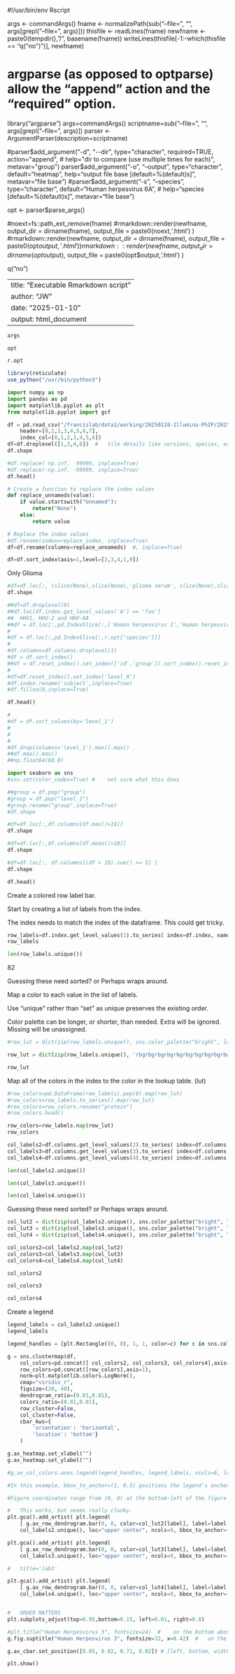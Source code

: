 #!/usr/bin/env Rscript

args <- commandArgs()
fname <- normalizePath(sub("--file=", "", args[grepl("--file=", args)]))
thisfile <- readLines(fname)
newfname <- paste0(tempdir(), "/", basename(fname))
writeLines(thisfile[-1:-which(thisfile == "q(\"no\")")], newfname)


#	argparse (as opposed to optparse) allow the "append" action and the "required" option.
library("argparse")
args=commandArgs()
scriptname=sub("--file=", "", args[grepl("--file=", args)])
parser <- ArgumentParser(description=scriptname)

#parser$add_argument("-d", "--dir", type="character", required=TRUE, action="append",
#        help="dir to compare (use multiple times for each)", metavar="group")
parser$add_argument("-o", "--output", type="character", default="heatmap",
        help="output file base [default=%(default)s]", metavar="file base")
#parser$add_argument("-s", "--species", type="character", default="Human herpesvirus 6A",
#        help="species [default=%(default)s]", metavar="file base")

opt <- parser$parse_args()

#noext=fs::path_ext_remove(fname)
#rmarkdown::render(newfname, output_dir = dirname(fname), output_file = paste0(noext,'.html') )
#rmarkdown::render(newfname, output_dir = dirname(fname), output_file = paste0(opt$output,'.html') )
rmarkdown::render(newfname, output_dir = dirname(opt$output), output_file = paste0(opt$output,'.html') )

q("no")

---
title: "Executable Rmarkdown script"
author: "JW"
date: "2025-01-10"
output: html_document
---



```r
args
```

```r
opt
```

```python
r.opt
```

```r
library(reticulate)
use_python("/usr/bin/python3")
```

```python
import numpy as np
import pandas as pd
import matplotlib.pyplot as plt
from matplotlib.pyplot import gcf
```

```python
df = pd.read_csv("/francislab/data1/working/20250128-Illumina-PhIP/20250128c-PhIP/out.all.test/tmp8.csv",
	header=[0,1,2,3,4,5,6,7],
	index_col=[0,1,2,3,4,5,6])
df=df.droplevel([1,3,4,6])	#	tile details like versions, species, end
df.shape
```

```python
#df.replace( np.inf,  99999, inplace=True)
#df.replace(-np.inf, -99999, inplace=True)
df.head()
```


```python
# Create a function to replace the index values
def replace_unnameds(value):
	if value.startswith("Unnamed"):
		return("None")
	else:
		return value

# Replace the index values
#df.rename(index=replace_index, inplace=True)
df=df.rename(columns=replace_unnameds)	#, inplace=True)

```



```python
df=df.sort_index(axis=1,level=[2,3,4,1,0])
```

Only Glioma
```python
#df=df.loc[:, (slice(None),slice(None),'glioma serum', slice(None),slice(None),slice(None),slice(None))]
df.shape
```

```python
##df=df.droplevel(0)
##df.loc[df.index.get_level_values('A') == 'foo']
##	HHV1, HHV-2 and HHV-6A
##df = df.loc[:,pd.IndexSlice[:,['Human herpesvirus 1','Human herpesvirus 2','Human herpesvirus 6A']]]
#
#df = df.loc[:,pd.IndexSlice[:,r.opt['species']]]
#
#df.columns=df.columns.droplevel(1)
#df = df.sort_index()
##df = df.reset_index().set_index(['id','group']).sort_index().reset_index().set_index('id')
#
#df=df.reset_index().set_index('level_0')
#df.index.rename('subject',inplace=True)
#df.fillna(0,inplace=True)
```

```python
df.head()
```

```python
#
#df = df.sort_values(by='level_1')
#
#
#
#df.drop(columns='level_1').max().max()
##df.max().max()
##np.float64(68.0)
```


```python
import seaborn as sns
#sns.set(color_codes=True) #	not sure what this does

##group = df.pop("group")
#group = df.pop("level_1")
#group.rename("group",inplace=True)
#df.shape
```

```python
#df=df.loc[:,df.columns[df.max()>10]]
df.shape
```


```python
#df=df.loc[:,df.columns[df.mean()>10]]
df.shape
```

```python
#df=df.loc[:, df.columns[(df > 10).sum() >= 5] ]
df.shape
```

```python
df.head()
```

Create a colored row label bar.

Start by creating a list of labels from the index.

The index needs to match the index of the dataframe. This could get tricky.


```python
row_labels=df.index.get_level_values(1).to_series( index=df.index, name='protein')
row_labels
```

```python
len(row_labels.unique())
```
82



Guessing these need sorted? or Perhaps wraps around.

Map a color to each value in the list of labels.

Use "unique" rather than "set" as unique preserves the existing order.

Color palette can be longer, or shorter, than needed.
Extra will be ignored. Missing will be unassigned.
```python
#row_lut = dict(zip(row_labels.unique(), sns.color_palette("bright", len(row_labels.unique()))))

row_lut = dict(zip(row_labels.unique(), 'rbgrbgrbgrbgrbgrbgrbgrbgrbgrbgrbgrbgrbgrbgrbgrbgrbgrbgrbgrbgrbgrbgrbgrbgrbgrbgrbgrbg'))

row_lut
```


Map all of the colors in the index to the color in the lookup table. (lut)

```python
#row_colors=pd.DataFrame(row_labels).pop(0).map(row_lut)
#row_colors=row_labels.to_series().map(row_lut)
#row_colors=row_colors.rename("protein")
#row_colors.head()

row_colors=row_labels.map(row_lut)
row_colors
```


```python
col_labels2=df.columns.get_level_values(2).to_series( index=df.columns, name='type')
col_labels3=df.columns.get_level_values(3).to_series( index=df.columns, name='study')
col_labels4=df.columns.get_level_values(4).to_series( index=df.columns, name='group')
```

```python
len(col_labels2.unique())
```

```python
len(col_labels3.unique())
```

```python
len(col_labels4.unique())
```


Guessing these need sorted? or Perhaps wraps around.
```python
col_lut2 = dict(zip(col_labels2.unique(), sns.color_palette("bright", len(col_labels2.unique()))))
col_lut3 = dict(zip(col_labels3.unique(), sns.color_palette("bright", len(col_labels3.unique()))))
col_lut4 = dict(zip(col_labels4.unique(), sns.color_palette("bright", len(col_labels4.unique()))))
```

```python
col_colors2=col_labels2.map(col_lut2)
col_colors3=col_labels3.map(col_lut3)
col_colors4=col_labels4.map(col_lut4)
```

```python
col_colors2
```

```python
col_colors3
```

```python
col_colors4
```

Create a legend
```python
legend_labels = col_labels2.unique()
legend_labels
```

```python
legend_handles = [plt.Rectangle((0, 0), 1, 1, color=c) for c in sns.color_palette("bright", len(legend_labels))]
```


```python
g = sns.clustermap(df,
	col_colors=pd.concat([ col_colors2, col_colors3, col_colors4],axis=1),
	row_colors=pd.concat([row_colors],axis=1),
	norm=plt.matplotlib.colors.LogNorm(),
	cmap="viridis_r",
	figsize=(20, 40),
	dendrogram_ratio=(0.01,0.01),
	colors_ratio=(0.01,0.01),
	row_cluster=False,
	col_cluster=False,
	cbar_kws={
		'orientation': 'horizontal',
		'location': 'bottom'}
	)

g.ax_heatmap.set_xlabel("")
g.ax_heatmap.set_ylabel("")

#g.ax_col_colors.axes.legend(legend_handles, legend_labels, ncols=6, loc="lower center", bbox_to_anchor=(0.5, 1.0))

#In this example, bbox_to_anchor=(1, 0.5) positions the legend's anchor point at the right edge and vertical center of the figure, and bbox_transform=plt.gcf().transFigure ensures that these coordinates are interpreted relative to the figure, not the axes.

#Figure coordinates range from (0, 0) at the bottom-left of the figure to (1, 1) at the top-right, regardless of the axes or data plotted. Display coordinates, on the other hand, are the pixel coordinates on the screen. transFigure is used to position elements relative to the entire figure, such as placing a legend or annotation outside the plot area.

#	This works, but seems really clunky.
plt.gca().add_artist( plt.legend(
	[ g.ax_row_dendrogram.bar(0, 0, color=col_lut2[label], label=label, linewidth=0) for label in col_labels2.unique() ],
	col_labels2.unique(), loc="upper center", ncols=9, bbox_to_anchor=(.42, .966), bbox_transform=gcf().transFigure) )

plt.gca().add_artist( plt.legend(
	[ g.ax_row_dendrogram.bar(0, 0, color=col_lut3[label], label=label, linewidth=0) for label in col_labels3.unique() ],
	col_labels3.unique(), loc="upper center", ncols=9, bbox_to_anchor=(.42, .96), bbox_transform=gcf().transFigure) )

#	title='lab3'

plt.gca().add_artist( plt.legend(
	[ g.ax_row_dendrogram.bar(0, 0, color=col_lut4[label], label=label, linewidth=0) for label in col_labels4.unique() ],
	col_labels4.unique(), loc="upper center", ncols=9, bbox_to_anchor=(.42, .954), bbox_transform=gcf().transFigure) )


#	ORDER MATTERS
plt.subplots_adjust(top=0.95,bottom=0.15, left=0.01, right=0.8)

#plt.title("Human Herpesvirus 3", fontsize=24)	#	 on the bottom above color bar
g.fig.suptitle("Human Herpesvirus 3", fontsize=32, x=0.42)	#	on the top above plot

g.ax_cbar.set_position([0.05, 0.02, 0.71, 0.02]) # [left, bottom, width, height]

plt.show()
```


